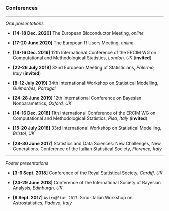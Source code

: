 &nbsp;  

### **Conferences**


---

*Oral presentations*

  - **[14-18 Dec. 2020]** The European Bioconductor Meeting, *online*
  
  - **[17-20 June 2020]** The European R Users Meeting, *online*
  
  - **[14-16 Dec. 2019]** 12th International Conference of the ERCIM WG on Computational and
Methodological Statistics, *London, UK* (**invited**)

  - **[22-26 July 2019]** 32nd European Meeting of Statisticians, *Palermo, Italy* (**invited**)
  
  - **[8-12 July 2019]** 34th International Workshop on Statistical Modelling, *Guimarães, Portugal*
  
  - **[24-28 June 2019]** 12th International Conference on Bayesian Nonparametrics, *Oxford, UK*
  
  - **[14-16 Dec. 2018]** 11th International Conference of the ERCIM WG on Computational and
Methodological Statistics, *Pisa, Italy* (**invited**)

  - **[15-20 July 2018]** 33rd International Workshop on Statistical Modelling, *Bristol, UK*
  
  - **[28-30 June 2017]** Statistics and Data Sciences: New Challenges, New Generations.
Conference of the Italian Statistical Society, *Florence, Italy*

---

*Poster presentations*

  - **[3-6 Sept. 2018]** Conference of the Royal Statistical Society, *Cardiff, UK*
  
  - **[24-29 June 2018]** Conference of the International Society of Bayesian Analysis, *Edinburgh, UK*
  
  - **[8 Sept. 2017]** `Astro@Stat 2017`: Sino-Italian Workshop on Astrostatistics, *Padova, Italy*
